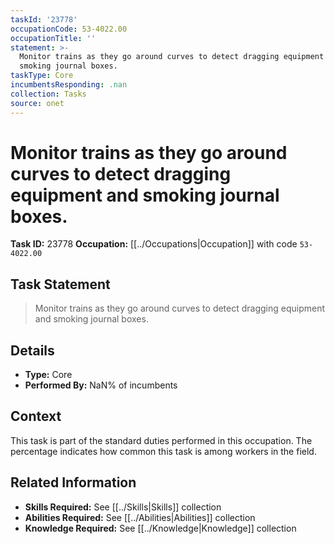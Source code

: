 ```yaml
---
taskId: '23778'
occupationCode: 53-4022.00
occupationTitle: ''
statement: >-
  Monitor trains as they go around curves to detect dragging equipment and
  smoking journal boxes.
taskType: Core
incumbentsResponding: .nan
collection: Tasks
source: onet
---
```

# Monitor trains as they go around curves to detect dragging equipment and smoking journal boxes.

**Task ID:** 23778
**Occupation:** [[../Occupations|Occupation]] with code `53-4022.00`

## Task Statement

> Monitor trains as they go around curves to detect dragging equipment and smoking journal boxes.

## Details

- **Type:** Core
- **Performed By:** NaN% of incumbents

## Context

This task is part of the standard duties performed in this occupation. The percentage indicates how common this task is among workers in the field.

## Related Information

- **Skills Required:** See [[../Skills|Skills]] collection
- **Abilities Required:** See [[../Abilities|Abilities]] collection
- **Knowledge Required:** See [[../Knowledge|Knowledge]] collection
